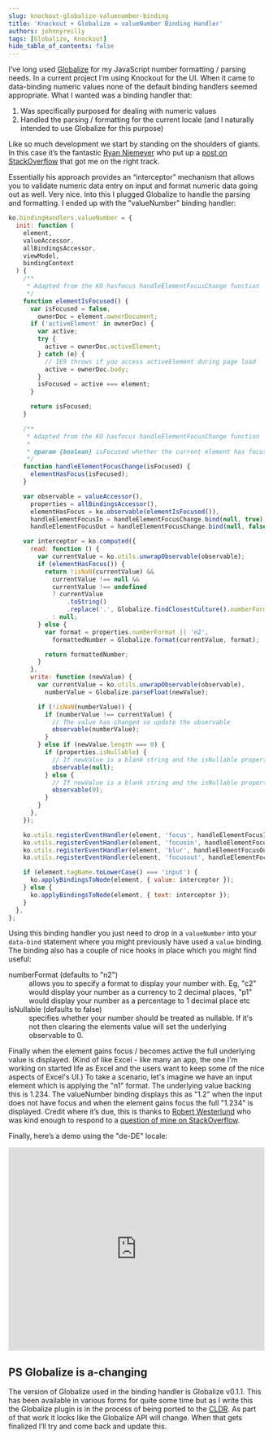 ```yaml
---
slug: knockout-globalize-valuenumber-binding
title: 'Knockout + Globalize = valueNumber Binding Handler'
authors: johnnyreilly
tags: [Globalize, Knockout]
hide_table_of_contents: false
---
```


I’ve long used [Globalize](https://github.com/jquery/globalize/) for my JavaScript number formatting / parsing needs. In a current project I’m using Knockout for the UI. When it came to data-binding numeric values none of the default binding handlers seemed appropriate. What I wanted was a binding handler that:

<!--truncate-->

1. Was specifically purposed for dealing with numeric values
2. Handled the parsing / formatting for the current locale (and I naturally intended to use Globalize for this purpose)

Like so much development we start by standing on the shoulders of giants. In this case it’s the fantastic [Ryan Niemeyer](https://twitter.com/RPNiemeyer) who put up a [post on StackOverflow](http://stackoverflow.com/a/12647270/761388) that got me on the right track.

Essentially his approach provides an “interceptor” mechanism that allows you to validate numeric data entry on input and format numeric data going out as well. Very nice. Into this I plugged Globalize to handle the parsing and formatting. I ended up with the “valueNumber” binding handler:

```js
ko.bindingHandlers.valueNumber = {
  init: function (
    element,
    valueAccessor,
    allBindingsAccessor,
    viewModel,
    bindingContext
  ) {
    /**
     * Adapted from the KO hasfocus handleElementFocusChange function
     */
    function elementIsFocused() {
      var isFocused = false,
        ownerDoc = element.ownerDocument;
      if ('activeElement' in ownerDoc) {
        var active;
        try {
          active = ownerDoc.activeElement;
        } catch (e) {
          // IE9 throws if you access activeElement during page load
          active = ownerDoc.body;
        }
        isFocused = active === element;
      }

      return isFocused;
    }

    /**
     * Adapted from the KO hasfocus handleElementFocusChange function
     *
     * @param {boolean} isFocused whether the current element has focus
     */
    function handleElementFocusChange(isFocused) {
      elementHasFocus(isFocused);
    }

    var observable = valueAccessor(),
      properties = allBindingsAccessor(),
      elementHasFocus = ko.observable(elementIsFocused()),
      handleElementFocusIn = handleElementFocusChange.bind(null, true),
      handleElementFocusOut = handleElementFocusChange.bind(null, false);

    var interceptor = ko.computed({
      read: function () {
        var currentValue = ko.utils.unwrapObservable(observable);
        if (elementHasFocus()) {
          return !isNaN(currentValue) &&
            currentValue !== null &&
            currentValue !== undefined
            ? currentValue
                .toString()
                .replace('.', Globalize.findClosestCulture().numberFormat['.']) // Displays correct decimal separator for the current culture (so de-DE would format 1.234 as "1,234")
            : null;
        } else {
          var format = properties.numberFormat || 'n2',
            formattedNumber = Globalize.format(currentValue, format);

          return formattedNumber;
        }
      },
      write: function (newValue) {
        var currentValue = ko.utils.unwrapObservable(observable),
          numberValue = Globalize.parseFloat(newValue);

        if (!isNaN(numberValue)) {
          if (numberValue !== currentValue) {
            // The value has changed so update the observable
            observable(numberValue);
          }
        } else if (newValue.length === 0) {
          if (properties.isNullable) {
            // If newValue is a blank string and the isNullable property has been set then nullify the observable
            observable(null);
          } else {
            // If newValue is a blank string and the isNullable property has not been set then set the observable to 0
            observable(0);
          }
        }
      },
    });

    ko.utils.registerEventHandler(element, 'focus', handleElementFocusIn);
    ko.utils.registerEventHandler(element, 'focusin', handleElementFocusIn); // For IE
    ko.utils.registerEventHandler(element, 'blur', handleElementFocusOut);
    ko.utils.registerEventHandler(element, 'focusout', handleElementFocusOut); // For IE

    if (element.tagName.toLowerCase() === 'input') {
      ko.applyBindingsToNode(element, { value: interceptor });
    } else {
      ko.applyBindingsToNode(element, { text: interceptor });
    }
  },
};
```

Using this binding handler you just need to drop in a `valueNumber` into your `data-bind` statement where you might previously have used a `value` binding. The binding also has a couple of nice hooks in place which you might find useful:

<dl>
  <dt>numberFormat (defaults to "n2")</dt>
  <dd>
    allows you to specify a format to display your number with. Eg, "c2" would
    display your number as a currency to 2 decimal places, "p1" would display
    your number as a percentage to 1 decimal place etc
  </dd>
  <dt>isNullable (defaults to false)</dt>
  <dd>
    specifies whether your number should be treated as nullable. If it's not
    then clearing the elements value will set the underlying observable to 0.
  </dd>
</dl>

Finally when the element gains focus / becomes active the full underlying value is displayed. (Kind of like Excel - like many an app, the one I'm working on started life as Excel and the users want to keep some of the nice aspects of Excel's UI.) To take a scenario, let's imagine we have an input element which is applying the "n1" format. The underlying value backing this is 1.234. The valueNumber binding displays this as "1.2" when the input does not have focus and when the element gains focus the full "1.234" is displayed. Credit where it’s due, this is thanks to [Robert Westerlund](http://stackoverflow.com/users/1105996/robert-westerlund) who was kind enough to respond to a [question of mine on StackOverflow](http://stackoverflow.com/a/22313546/761388).

Finally, here’s a demo using the "de-DE" locale:

<iframe
  width="100%"
  height="400"
  src="https://jsfiddle.net/johnny_reilly/jRt3k/embedded/result,js,html"
  allowFullScreen="allowFullScreen"
  frameBorder="0"
></iframe>

## PS Globalize is a-changing

The version of Globalize used in the binding handler is Globalize v0.1.1. This has been available in various forms for quite some time but as I write this the Globalize plugin is in the process of being ported to the [CLDR](http://cldr.unicode.org/). As part of that work it looks like the Globalize API will change. When that gets finalized I’ll try and come back and update this.

